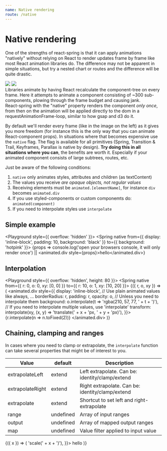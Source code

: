 ```yaml
---
name: Native rendering
route: /native
---
```



# Native rendering


One of the strengths of react-spring is that it can apply animations "natively" without relying on React to render updates frame by frame like most React animation libraries do. The difference may not be apparent in simple situations, but try a nested chart or routes and the difference will be quite drastic.

<div style={{ display: 'grid', gridTemplateColumns: '1fr 1fr', gridTemplateRows: '1fr auto', gridGap: 20, fontSize: '0.8em', marginBottom: 40, marginTop: 40 }}>
  <img src={require('../assets/without-native.jpeg')} style={{ width: '100%' }} />
  <img src={require('../assets/with-native.jpeg')} style={{ width: '100%' }} />
  <div>Libraries animate by having React recalculate the component-tree on every frame. Here it attempts to animate a component consisting of ~300 sub-components, plowing through the frame budget and causing jank.</div>
  <div>React-spring with the "native" property renders the component <i>only once</i>, from then on the animation will be applied directly to the dom in a requestAnimationFrame-loop, similar to how gsap and d3 do it.</div>
</div>

By default we'll render every frame (like in the image on the left) as it gives you more freedom (for instance this is the only way that you can animate React-component props). In situations where that becomes expensive use the `native` flag. The flag is available for all primitives (Spring, Transition & Trail, Keyframes, Parallax is native by design). **Try doing this in all situations where you can**, the benefits are worth it. Especially if your animated component consists of large subtrees, routes, etc.

Just be aware of the following conditions:

1.  `native` only animates styles, attributes and children (as textContent)
2.  The values you receive _are opaque objects, not regular values_
3.  Receiving elements must be `animated.[elementName]`, for instance `div` becomes `animated.div`
4.  If you use styled-components or custom componemts do: `animated(component)`
5.  If you need to interpolate styles use `interpolate`

## Simple example

<Playground style={{ overflow: 'hidden' }}>
  <Spring native from={{ display: 'inline-block', padding: 10, background: 'black' }} to={{ background: 'hotpink' }}>
    {props => console.log('open your browsers console, it will only render once') || <animated.div style={props}>hello</animated.div>}
  </Spring>
</Playground>

## Interpolation

<Playground style={{ overflow: 'hidden', height: 80 }}>
<Spring native from={{ r: 0, o: 0, xy: [0, 0] }} to={{ r: 10, o: 1, xy: [10, 20] }}>
  {({ r, o, xy }) => (
    <animated.div
      style={{
        display: 'inline-block',
        // Use plain animated values like always, ...
        borderRadius: r,
        padding: r,
        opacity: o,
        // Unless you need to interpolate them
        background: o.interpolate(t => 'rgba(210, 57, 77, ' + t + ')'),
        // If you need to interpolate multiple values, use 'interpolate'
        transform: interpolate(xy, (x, y) => 'translate(' + x + 'px, ' + y + 'px)'),
      }}>
      {r.interpolate(n => n.toFixed(2))}
    </animated.div>
  )}
</Spring>
</Playground>

## Chaining, clamping and ranges

In cases where you need to clamp or extrapolate, the `interpolate` function can take several properties that might be of interest to you.

| Value            | default  | Description |
| ---------------- | -------- | ----------- |
| extrapolateLeft  | extend   | Left extrapolate. Can be: identity/clamp/extend
| extrapolateRight | extend   | Right extrapolate. Can be: identity/clamp/extend
| extrapolate      | extend   | Shortcut to set left and right-extrapolate
| range            | undefined | Array of input ranges
| output           | undefined | Array of mapped output ranges
| map              | undefined | Value filter applied to input value

<Playground>
    <Spring native from={{ x: -1 }} to={{ x: 1 }}>
  {({ x }) => (
<animated.div
  style={{
    transformOrigin: 'left',
    transform: x
      .interpolate({
        // Range and Output map input values to output values
        range: [-1, 0, 1],
        output: [2, 1, 2],
      })
      // interpolates the result of the above
      .interpolate(x => 'scale(' + x + ')'),
  }}>
  hello
  </animated.div>
  )}
  </Spring>
</Playground>